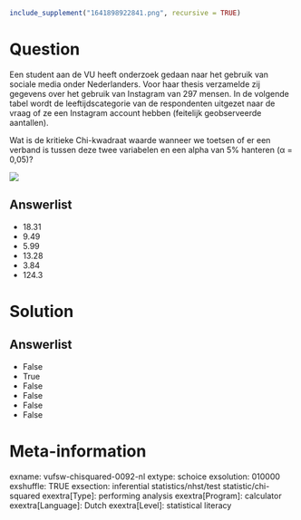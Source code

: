 ```r
include_supplement("1641898922841.png", recursive = TRUE)
```

Question
========
Een student aan de VU heeft onderzoek gedaan naar het gebruik van
sociale media onder Nederlanders. Voor haar thesis verzamelde zij
gegevens over het gebruik van Instagram van 297 mensen. In de volgende
tabel wordt de leeftijdscategorie van de respondenten uitgezet naar de
vraag of ze een Instagram account hebben (feitelijk geobserveerde
aantallen).  
  
Wat is de kritieke Chi-kwadraat waarde wanneer we toetsen of er een
verband is tussen deze twee variabelen en een alpha van 5% hanteren (α =
0,05)?  
  
![](1641898922841.png)

Answerlist
----------
* 18.31
* 9.49
* 5.99
* 13.28
* 3.84
* 124.3

Solution
========










Answerlist
----------
* False
* True
* False
* False
* False
* False

Meta-information
================
exname: vufsw-chisquared-0092-nl
extype: schoice
exsolution: 010000
exshuffle: TRUE
exsection: inferential statistics/nhst/test statistic/chi-squared
exextra[Type]: performing analysis
exextra[Program]: calculator
exextra[Language]: Dutch
exextra[Level]: statistical literacy

